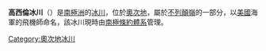 '''高西倫冰川'''（{{lang-en|Gaussiran Glacier}}）是[[南極洲|南極洲]]的[[冰川|冰川]]，位於[[奧次地|奧次地]]，屬於[[不列顛嶺|不列顛嶺]]的一部分，以[[美國|美國]]海軍的飛機師命名，該冰川現時由[[南極條約體系|南極條約體系]]管理。

{{coord|80|0|S|159|10|E|source:GNIS|display=title}}

{{DEFAULTSORT:Gaussiran Glacier}}
[[Category:奧次地冰川|Category:奧次地冰川]]


{{OatesLand-geo-stub}}